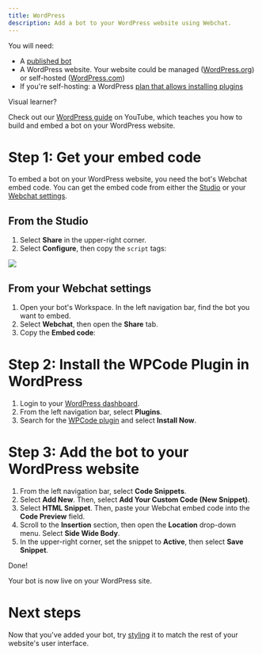 ```yaml
---
title: WordPress
description: Add a bot to your WordPress website using Webchat.
---
```



<Info>
You will need:

* A [published bot](/guides/quick-start)
* A WordPress website. Your website could be managed ([WordPress.org](https://wordpress.org/)) or self-hosted ([WordPress.com](https://wordpress.com/))
* If you're self-hosting: a WordPress [plan that allows installing plugins](https://wordpress.com/pricing/)
</Info>

<Tip>
Visual learner?

Check out our [WordPress guide](https://www.youtube.com/watch?v=PzGFVqOzDsk) on YouTube, which teaches you how to build and embed a bot on your WordPress website.
</Tip>

# Step 1: Get your embed code

To embed a bot on your WordPress website, you need the bot's Webchat embed code. You can get the embed code from either the [Studio](/guides/studio/interface/introduction) or your [Webchat settings](/webchat/quick-start).

## From the Studio

1. Select **Share** in the upper-right corner.
2. Select **Configure**, then copy the `script` tags:

<img src="./assets/wordpress-inject.png" />

## From your Webchat settings

1. Open your bot's Workspace. In the left navigation bar, find the bot you want to embed.
2. Select **Webchat**, then open the **Share** tab.
3. Copy the **Embed code**:

# Step 2: Install the WPCode Plugin in WordPress

1. Login to your [WordPress dashboard](https://login.wordpress.org).
2. From the left navigation bar, select **Plugins**.
3. Search for the [WPCode plugin](https://wordpress.org/plugins/insert-headers-and-footers/#description) and select **Install Now**.

# Step 3: Add the bot to your WordPress website

1. From the left navigation bar, select **Code Snippets**.
2. Select **Add New**. Then, select **Add Your Custom Code (New Snippet)**.
3. Select **HTML Snippet**. Then, paste your Webchat embed code into the **Code Preview** field.
4. Scroll to the **Insertion** section, then open the **Location** drop-down menu. Select **Side Wide Body**.
5. In the upper-right corner, set the snippet to **Active**, then select **Save Snippet**.

<Check>
Done!

Your bot is now live on your WordPress site.
</Check>

# Next steps

Now that you've added your bot, try [styling](/webchat/styling-your-webchat) it to match the rest of your website's user interface.
